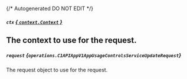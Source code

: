 {/* Autogenerated DO NOT EDIT  */}

##### `ctx` [*{ `context.Context` }*](https://pkg.go.dev/context#Context)
The context to use for the request.
---
##### `request` *{`operations.C1APIAppV1AppUsageControlsServiceUpdateRequest`}*
The request object to use for the request.

<Collapsible openLabel={Labels.showProperties} closeLabel={Labels.hideProperties}>
  <C1APIAppV1AppUsageControlsServiceUpdateRequest />
</Collapsible>


